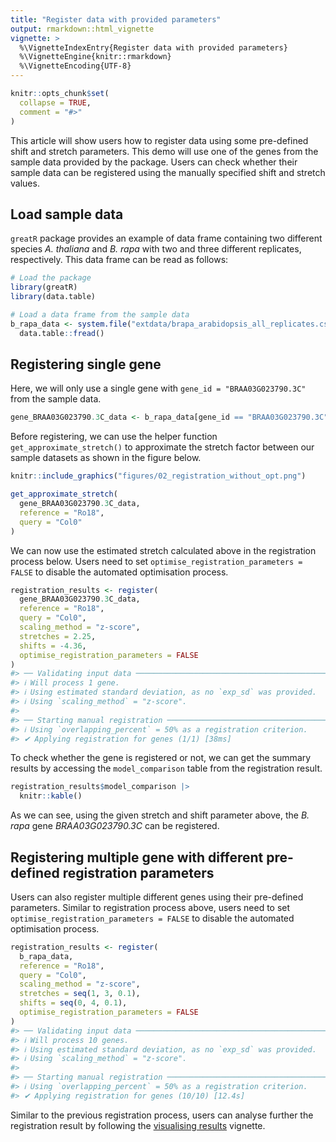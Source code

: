 ```yaml
---
title: "Register data with provided parameters"
output: rmarkdown::html_vignette
vignette: >
  %\VignetteIndexEntry{Register data with provided parameters}
  %\VignetteEngine{knitr::rmarkdown}
  %\VignetteEncoding{UTF-8}
---
```


```r
knitr::opts_chunk$set(
  collapse = TRUE,
  comment = "#>"
)
```

This article will show users how to register data using some pre-defined shift and stretch parameters. This demo will use one of the genes from the sample data provided by the package. Users can check whether their sample data can be registered using the manually specified shift and stretch values.

## Load sample data

`greatR` package provides an example of data frame containing two different species *A. thaliana* and *B. rapa* with two and three different replicates, respectively. This data frame can be read as follows:

```r
# Load the package
library(greatR)
library(data.table)
```

```r
# Load a data frame from the sample data
b_rapa_data <- system.file("extdata/brapa_arabidopsis_all_replicates.csv", package = "greatR") |>
  data.table::fread()
```

## Registering single gene

Here, we will only use a single gene with `gene_id = "BRAA03G023790.3C"` from the sample data.

```r
gene_BRAA03G023790.3C_data <- b_rapa_data[gene_id == "BRAA03G023790.3C"]
```

Before registering, we can use the helper function `get_approximate_stretch()` to approximate the stretch factor between our sample datasets as shown in the figure below.

```r
knitr::include_graphics("figures/02_registration_without_opt.png")
```

```r
get_approximate_stretch(
  gene_BRAA03G023790.3C_data,
  reference = "Ro18",
  query = "Col0"
)
```

We can now use the estimated stretch calculated above in the registration process below. Users need to set `optimise_registration_parameters = FALSE` to disable the automated optimisation process.

```r
registration_results <- register(
  gene_BRAA03G023790.3C_data,
  reference = "Ro18",
  query = "Col0",
  scaling_method = "z-score",
  stretches = 2.25,
  shifts = -4.36,
  optimise_registration_parameters = FALSE
)
#> ── Validating input data ───────────────────────────────────────────────────────
#> ℹ Will process 1 gene.
#> ℹ Using estimated standard deviation, as no `exp_sd` was provided.
#> ℹ Using `scaling_method` = "z-score".
#> 
#> ── Starting manual registration ────────────────────────────────────────────────
#> ℹ Using `overlapping_percent` = 50% as a registration criterion.
#> ✔ Applying registration for genes (1/1) [38ms]
```

To check whether the gene is registered or not, we can get the summary results by accessing the `model_comparison` table from the registration result.

```r
registration_results$model_comparison |>
  knitr::kable()
```

As we can see, using the given stretch and shift parameter above, the *B. rapa* gene *BRAA03G023790.3C* can be registered.

## Registering multiple gene with different pre-defined registration parameters

Users can also register multiple different genes using their pre-defined parameters. Similar to registration process above, users need to set `optimise_registration_parameters = FALSE` to disable the automated optimisation process.

```r
registration_results <- register(
  b_rapa_data,
  reference = "Ro18",
  query = "Col0",
  scaling_method = "z-score",
  stretches = seq(1, 3, 0.1),
  shifts = seq(0, 4, 0.1),
  optimise_registration_parameters = FALSE
)
#> ── Validating input data ───────────────────────────────────────────────────────
#> ℹ Will process 10 genes.
#> ℹ Using estimated standard deviation, as no `exp_sd` was provided.
#> ℹ Using `scaling_method` = "z-score".
#> 
#> ── Starting manual registration ────────────────────────────────────────────────
#> ℹ Using `overlapping_percent` = 50% as a registration criterion.
#> ✔ Applying registration for genes (10/10) [12.4s]
```

Similar to the previous registration process, users can analyse further the registration result by following the [visualising results](https://ruthkr.github.io/greatR/articles/visualise-results.html) vignette.
